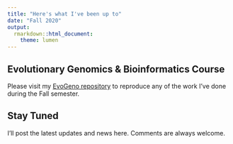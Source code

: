 ```yaml
---
title: "Here's what I've been up to"
date: "Fall 2020"
output:
  rmarkdown::html_document:
    theme: lumen
---
```


## Evolutionary Genomics & Bioinformatics Course 

Please visit my [EvoGeno repository](https://github.com/margarethilliard/genomics-course) to reproduce any of the work I've done during the Fall semester. 

## Stay Tuned

I'll post the latest updates and news here. Comments are always welcome.
